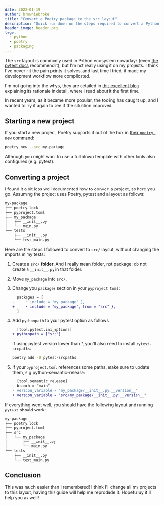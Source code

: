 ```yaml
---
date: 2022-01-19
author: browniebroke
title: "Convert a Poetry package to the src layout"
description: "Quick run down on the steps required to convert a Python package using Poetry to the src layout."
header_image: header.png
tags:
  - python
  - poetry
  - packaging
---
```


The `src` layout is commonly used in Python ecosystem nowadays (even [the pytest docs](https://docs.pytest.org/en/6.2.x/goodpractices.html#tests-outside-application-code) recommend it), but I'm not really using it on my projects. I think I've never hit the pain points it solves, and last time I tried, it made my development workflow more complicated.

I'm not going into the whys, they are detailed in [this excellent blog](https://blog.ionelmc.ro/2014/05/25/python-packaging/) explaining its rationale in detail, where I read about it the first time.

In recent years, as it became more popular, the tooling has caught up, and I wanted to try it again to see if the situation improved.

## Starting a new project

If you start a new project, Poetry supports it out of the box in [their `poetry new` command](https://python-poetry.org/docs/cli/#new):

```sh
poetry new --src my-package
```

Although you might want to use a full blown template with other tools also configured (e.g. pytest).

## Converting a project

I found it a bit less well documented how to convert a project, so here you go. Assuming the project uses Poetry, pytest and a layout as follows:

```sh
my-package
├── poetry.lock
├── pyproject.toml
├── my_package
│   ├── __init__.py
│   └── main.py
└── tests
    ├── __init__.py
    └── test_main.py
```

Here are the steps I followed to convert to `src/` layout, without changing the imports in my tests:

1. Create a `src/` **folder**. And I really mean folder, not package: do not create a `__init__.py` in that folder.
2. Move `my_package` into `src/`.
3. Change you `packages` section in your `pyproject.toml`:

   ```diff
     packages = [
   -     { include = "my_package" },
   +     { include = "my_package", from = "src" },
     ]
   ```

4. Add `pythonpath` to your pytest option as follows:

   ```diff
     [tool.pytest.ini_options]
   + pythonpath = ["src"]
   ```

   If using pytest version lower than 7, you'll also need to install `pytest-srcpaths`:

   ```sh
   poetry add -D pytest-srcpaths
   ```

5. If your `pyproject.toml` references some paths, make sure to update them, e.g python-semantic-release:

   ```diff
     [tool.semantic_release]
     branch = "main"
   - version_variable = "my_package/__init__.py:__version__"
   + version_variable = "src/my_package/__init__.py:__version__"
   ```

If everything went well, you should have the following layout and running `pytest` should work:

```sh
my-package
├── poetry.lock
├── pyproject.toml
├── src
│   └── my_package
│       ├── __init__.py
│       └── main.py
└── tests
    ├── __init__.py
    └── test_main.py
```

## Conclusion

This was much easier than I remembered! I think I'll change all my projects to this layout, having this guide will help me reprodude it. Hopefulluy it'll help you as well!
